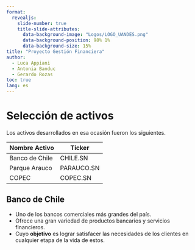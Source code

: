 ```yaml
---
format: 
  revealjs:
    slide-number: true
    title-slide-attributes: 
      data-background-image: "Logos/LOGO_UANDES.png"
      data-background-position: 98% 1%
      data-background-size: 15%
title: "Proyecto Gestión Financiera"
author: 
  - Luca Appiani
  - Antonia Banduc
  - Gerardo Rozas
toc: true
lang: es
---
```



# Selección de activos

Los activos desarrollados en esa ocasión fueron los siguientes.

|Nombre Activo | Ticker    |
|:-------------|-----------|
|Banco de Chile|CHILE.SN   |
|Parque Arauco |PARAUCO.SN |
|COPEC         |COPEC.SN   |

## Banco de Chile

- Uno de los bancos comerciales más grandes del país.
- Ofrece una gran variedad de productos bancarios y servicios financieros.
- Cuyo **objetivo** es lograr satisfacer las necesidades de los clientes en cualquier etapa de la vida de estos.
